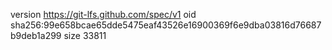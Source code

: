version https://git-lfs.github.com/spec/v1
oid sha256:99e658bcae65dde5475eaf43526e16900369f6e9dba03816d76687b9deb1a299
size 33811
